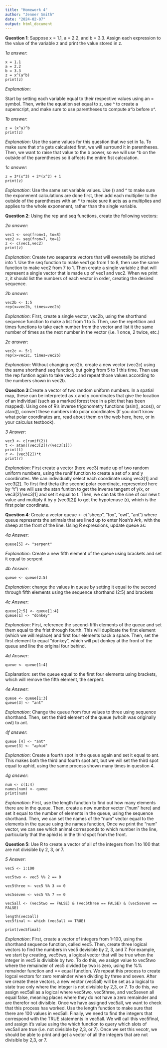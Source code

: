 ```yaml
---
title: "Homework 4"
author: "Jenner Smith"
date: "2024-02-07"
output: html_document
---
```

**Question 1**: Suppose x = 1.1, a = 2.2, and b = 3.3. Assign each expression to the value of the variable z and print the value stored in z.

*1a answer*: 
```
x = 1.1
a = 2.2
b = 3.3
z = x^(a^b)
print(z)
```

*Explanation*: 

Start by setting each variable equal to their respective values using an = symbol. Then, write the equation set equal to z, use ^ to create a superscript, and make sure to use parentheses to compute a^b before x^.

*1b answer*:
```
z = (x^a)^b
print(z)
```
*Explanation*: Use the same values for this question that we set in 1a. To make sure that x^a gets calculated first, we will surround it in parentheses. Then, we want to raise that value to the b power, so we will use ^b on the outside of the parentheses so it affects the entire fist calculation.

*1c answer*:
```
z = 3*(x^3) + 2*(x^2) + 1
print(z)
```

*Explanation*: Use the same set variable values. Use () and ^ to make sure the exponenent calculations are done first, then add each multiplier to the outside of the parentheses with an * to make sure it acts as a multiplies and applies to the whole exponenent, rather than the single variable.

**Question 2**: Using the rep and seq functions, create the following vectors:

*2a answer*:
```
vec1 <- seq(from=1, to=8)
vec2 <- seq(from=7, to=1)
z <- c(vec1,vec2)
print(z)
```
*Explanation*: Create two seaparate vectors that will evenetally be stiched into 1. Use the seq function to make vec1 go from 1 to 8, then use the same function to make vec2 from 7 to 1. Then create a single variable z that will represent a single vector that is made up of vec1 and vec2. When we print z, it should list the numbers of each vector in order, creating the desired sequence.

*2b answer*:
```
vec2b <- 1:5
rep(x=vec2b, times=vec2b)
```
*Explanation*: First, create a single vector, vec2b, using the shorthand sequence function to make a list from 1 to 5. Then, use the repetition and times functions to take each number from the vector and list it the same number of times as the next number in the vector (i.e. 1 once, 2 twice, etc.)

*2c answer*:
```
vec2c <- 5:1
rep(x=vec2c, times=vec2b)
```
*Explanation*: Without changing vec2b, create a new vector (vec2c) using the same shorthand seq function, but going from 5 to 1 this time. Then use the rep funtion again to take vec2c and repeat those values according to the numbers shown in vec2b.

**Quesiton 3**:Create a vector of two random uniform numbers. In a spatial map, these can be interpreted as x and y coordinates that give the location of an individual (such as a marked forest tree in a plot that has been mapped). Using one of R’s inverse trigonometry functions (asin(), acos(), or atan()), convert these numbers into polar coordinates (If you don’t know what polar coordinates are, read about them on the web here, here, or in your calculus textbook).

*3 Answer*:
```
vec3 <- c(runif(2))
t <- atan((vec3[2])/(vec3[1]))
print(t)
r <- (vec3[2])*t
print(r)
```
*Explanation*: First create a vector (here vec3) made up of two random uniform numbers, using the runif function to create a set of x and y coordinates. We can individually select each coordinate using vec3[1] and vec3[2]. To first find theta (the second polar coordinate, represented here by "t") we will use the atan funtion to get the inverse tangent of y/x, or vec3[2]/vec3[1] and set it equal to t. Then, we can tak the sine of our new t value and multiply it by y (vec3[2]) to get the hypotenuse (r), which is the first polar coordinate.

**Question 4**: Create a vector queue <- c("sheep", "fox", "owl", "ant") where queue represents the animals that are lined up to enter Noah’s Ark, with the sheep at the front of the line. Using R expressions, update queue as:

*4a Answer*:
```
queue[5] <- "serpent"
```
*Explanation*: Create a new fifth element of the queue using brackets and set it equal to serpent

*4b Answer*:
```
queue <- queue[2:5]
```
*Explanation*: change the values in queue by setting it equal to the second through fifth elements using the sequence shorthand (2:5) and brackets 

*4c Answer*:
```
queue[2:5] <- queue[1:4]
queue[1] <- "donkey"
```
*Explanation*: First, reference the second-fifth elements of the queue and set them equal to the frist through fourth. This will duplicate the first element (which we will replace) and first four elements back a space. Then, set the first element to equal "donkey", which will put donkey at the front of the queue and line the original four behind.

*4d Answer*:
```
queue <- queue[1:4]
```
Explanation: set the queue equal to the first four elements using brackets, which will remove the fifth element, the serpent.

*4e Answer*:
```
queue <- queue[1:3]
queue[3] <- "ant"
```
*Explanation*: Change the queue from four values to three using sequence shorthand. Then, set the third element of the queue (whcih was originally owl) to ant.

*4f answer*:
```
queue [4] <- "ant"
queue[3] <- "aphid"
```
*Explanation*: Create a fourth spot in the queue again and set it equal to ant. This makes both the third and fourth spot ant, but we will set the third spot equal to aphid, using the same process shown many times in question 4.
 
*4g answer*:
```length(queue)
num <- c(1:4)
names(num) <- queue
print(num)
```
*Explanation*: First, use the length function to find out how many elements there are in the queue. Then, create a new number vector ("num" here) and set it equal to the number of elements in the queue, using the sequence shorthand. Then, we can set the names of the "num" vector equal to the elements in the queue using the names function, Once we print the "num" vector, we can see which animal corresponds to which number in the line, particularly that the aphid is in the third spot from the front.
 
**Question 5**: Use R to create a vector of all of the integers from 1 to 100 that are not divisible by 2, 3, or 7.

*5 Answer*:
```
vec5 <- 1:100

vec5two <- vec5 %% 2 == 0

vec5three <- vec5 %% 3 == 0

vec5seven <- vec5 %% 7 == 0

vec5all <- (vec5two == FALSE) & (vec5three == FALSE) & (vec5seven == FALSE)

length(vec5all)
vec5final <- which (vec5all == TRUE)

print(vec5final)
```

*Explanation*: First, create a vector of integers from 1-100, using the shorthand sequence function, called vec5. Then, create three logical vectors to find the numbers in vec5 devisible by 2, 3, and 7. For example, we start by creating, vec5two, a logical vector that will be true when the integer in vec5 is divisible by two. To do this, we assign value to vec5two where the remainder of vec5 divided by two is zero, using the %% remainder function and == equal function. We repeat this process to create logcal vectors for zero remainder when dividing by three and seven. After we create these vectors, a new vector (vec5all) will be set as a logical to state true only where the integer is not divisible by 2,3, or 7. To do this, we assign vec5all as a logical where vec5two, vec5three, and vec5seven all equal false, meaning places where they do not have a zero remainder and are therefor not divisible. Once we have assigned vec5all, we want to check that this process has worked. Use the length function to make sure that there are 100 values in vec5all. Finally, we need to find the integers that correspond with the TRUE statements in vec5all. We will call this vec5final, and assign it's value using the which function to query which slots of vec5all are true (i.e. not divisible by 2,3, or 7). Once we set this vecotr, we should be able to print and get a vector of all the integers that are not divisible by 2,3, or 7. 
